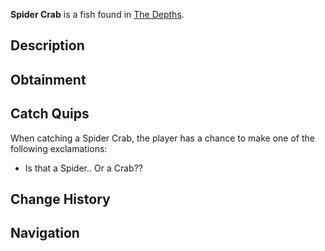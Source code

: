 {{FishInfobox
|image          = Spider Crab.png
|rarity         = Rare
|sea            = First Sea
|location       = [[The Depths]]
|sublocation    = 
|sources        = Crab Cage
|radar_location = 
|xp             = 135
|weather        = 
|time           = Day
|season         = Summer
|bait           = Deep Coral
|base_weight    = 25
|base_value     = 550
|weight_range   = 17
|base_chance    = 20
|base_resil     = 60
}}
'''Spider Crab''' is a {{Rarity|Rare}} fish found in [[The Depths]].

== Description ==
{{Description|A large, eerie crab with long, spindly legs and a tough, armoured shell.|Bestiary Entry}}

== Obtainment ==
{{Description|Can be found during the day through fishing or inside crab cages.|Bestiary Hint}}
{{Fish Availability|
The Depths
The Depths/Absolute Darkness
|top_rods      = 
Krampus's Rod\255793.29\83594.36;
Magma Rod\246221.08\80466.12;
Plastic Rod\225125.53\73592.36;
Fast Rod\224190.68\58623.89;
Leviathan's Fang Rod\201309.95\41394.3;
Flimsy Rod\158794.89\61708.28;
Trident Rod\181159.84\30919.19;
Free Spirit Rod\175544.55\29960.8;
No-Life Rod\163392.07\37113.91;
Seraphic Rod\154829.08\36781.69;
Ethereal Prism Rod\153537.9\37430.8;
Challenger's Rod\153371.48\33890.32;
Astralhook Rod\153058.23\37418.91;
Rod Of The Forgotten Fang\151554.8\34526.21;
Rod Of The Exalted One\148520.76\30242.86;
Verdant Shear Rod\144422.07\30845.28;
Zeus Rod\143826.14\31200.07;
Rod Of The Depths\139234.51\31291.9;
Blazebringer Rod\137041.46\29610.7;
Depthseeker Rod\133054.18\28369.69;
Avalanche Rod\120148.42\25634.43;
Training Rod\116956.35\27333.04;
Volcanic Rod\113758.01\24310.09;
Steady Rod\47280.61\8264.3
|recommended   = Trident Rod
}}

== Catch Quips ==
When catching a Spider Crab, the player has a chance to make one of the following exclamations:
* Is that a Spider.. Or a Crab??

== Change History ==
{{Change History|{{subst:Current Version}}}}

== Navigation ==
{{Fish Navbox|The Depths}}